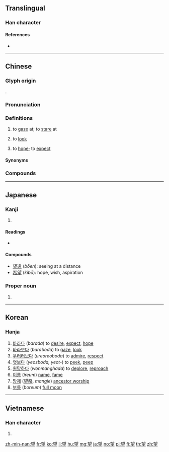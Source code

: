 {{also|朢}}
{{character info/new}}
==Translingual==

===Han character===
{{Han char|rn=74|rad=月|as=07|sn=11|four=07104|canj=YBHG,YBMG|ids=⿱⿰亡月王}}

====References====
* {{Han ref|kx=0505.290|dkj=14368|dj=0884.230|hdz=32080.020|uh=671B|ud=26395|bh=B1E6|bd=45542}}

----

==Chinese==
{{zh-forms|alt=朢}}

===Glyph origin===
{{Han etym}}
{{Han compound|亡|月|𡈼|ls=psc|c1=p|c2=s|c3=s}}.

===Pronunciation===
{{zh-pron
|m=wàng
|c=mong6
|h=pfs=mong
|mn=bāng/bōng
|w=3maan,3vaan
|w_note=3maan - vernacular; 3vaan - literary
|mc=y
|oc=y
|ma=
|cat=v
}}

===Definitions===
{{zh-hanzi}}

# to [[gaze]] at; to [[stare]] at
#: {{zh-x|舉-頭 望 明月，低頭 思 故鄉。|I raise my head to '''gaze''' at the bright moon and bow my head to think of my hometown.|CL|ref='''Tang Dynasty''', {{w2|zh|李白}} ({{w|Li Bai}}), {{w2|zh|靜夜思}} ("{{w|Quiet Night Thought}}")}}
# {{lb|zh|Cantonese}} to [[look]]
#: {{zh-x|我 望 嚟 望 去 都 望 唔 到{dou3-2} 喎{wo3}！|I kept '''looking''' but I still can't '''see''' it!|C}}
#: {{zh-x|望 下{haa5} 嗰度！|'''Look''' over there!|C}}
# to [[hope]]; to [[expect]]

====Synonyms====
{{zh-dial|看}}

===Compounds===
{{zh-der|品望|博望坡|一望|宿望|威望|一線希望|倚扉而望|冀望|德隆望尊|企望|巴高望上|屬望|意出望外|平隴望蜀|一望無邊|公才公望|布望|失望|仰望|地望|德高望重|不承望|在望|偷目竊望|不指望|守望|慾望|一望無垠|巴望|偵望|想望|悵望|恚望|怨望|德隆望重|德深望重|德望|得隴望蜀|得一望十|希望|彌望|張望|引頸翹望|引領而望|孔章望斗|四望|厚望|冠蓋相望|功高望重|一望無際|宮牆外望|好望角|孚眾望|寄望|倚門佇望|守望相助|名望|奢望|大喜過望|大失所望|大為失望|大失人望|名望體面|卓望|巴南牆望|人望|喜出望外|可望|德尊望重|博望侯|希望小學|北望|太公望|一望而知|凝望|僉望|倚閭之望|伏望|令望|展望|地望高華|不負眾望|望眼將穿|望洋驚嘆|登高望遠|懸懸而望|望其肩項|望族|望洋|望文生義|承望|施不望報|潛望鏡|望門妨|時望|望子成龍|望秋先零|望其項背|望斷|望塵莫及|懸望|望見|殷望|相望|望樓車|望子|望杏瞻蒲|望風承旨|欲望|沒指望|眾望所歸|時望所歸|望風而逃|望風而潰|眾所瞻望|望其肩背|朝望|望舒|望帝|望穿秋水|望風瓦解|望候|望外|東觀西望|放眼望去|毋望之禍|照望|望梅消渴|望洋興歎|旦望|戴盆望天|東張西望|萬望|望衡對宇|望日|望門寡|望祭|既望|探望|才望|柴望|望氣|望杏瞻榆|萬里之望|犀牛望月|望塵不及|望而卻步|憑高望遠|望診|碩望|矚望|望望|望諸君|望風而降|瞻望|瞭望|眾望所積|眾望有歸|眾望攸歸|眾望所依|眾望|眺望臺|眺望|望風希指|期望|望樓|白望|毋望之福|春望|熱望|拜望|槥車相望|望風而遁|望風撲影|望聞問切|望山|旗鼓相望|望鄉臺|望遠鏡頭|民望|望朔|望幸|望歲|無望|無指望|族望|瞭望山|滿望|望眼欲穿|渴望|清望|望風而走|昂首望天|月望|登樓望闕|盼望|祈望|看望|朔望月|望而生畏|沒了指望|望巴巴|瞭望臺|有望|望遠鏡|東望|指望|望彌撒|望風響應|望風而靡|望風捕影|望風披靡|望雲之情|望雲|望門投止|望門大嚼|望竿|望月|望帝啼鵑|望夫石|望塵而拜|望古遙集|望八|朔望|望梅止渴|期望值|望風|跂望|觀望|絕望|誰承望|耆儒碩望|門望|雅望|聲望|鷹覷鶻望|鶴望|素望|鵠望|資淺望輕|聞望|觀望成敗|騁望|遲回觀望|遙望|酒望子|風望|願望|遠望|項背相望|策望|騖望|觖望|首丘之望|非望|陟岵瞻望|難望項背|餒殍相望|郡望|隃望|肩背相望|翹首盼望|譽望|遷喬之望|顒望|羅望子|過望|鄉望|資望|車書相望|雲霓之望|脈望|養望|道殣相望}}

----

==Japanese==

===Kanji===
{{ja-kanji|grade=4|rs=月07}}

# {{defn|lang=ja|sort=月07}}

====Readings====
* {{ja-readings|goon=[[もう]] (mō)|kanon=[[ぼう]] (bō)|kun=[[のぞむ]] (nozomu), [[のぞみ]] (nozomi), [[もち]] (mochi)}}

====Compounds====
* [[望遠]] (''bōen''): seeing at a distance
* [[希望]] (''kibō''): hope, wish, aspiration

===Proper noun===
{{ja-pos|のぞむ|proper}}

# {{given name|male|lang=ja|sort=のぞむ}}

----

==Korean==

===Hanja===
{{ko-hanja|hangeul=망|eumhun=|rv=mang|mr=mang|y=mang}}

# [[바라다]] (''barada'') to [[desire]], [[expect]], [[hope]]
# [[바라보다]] (''baraboda'') to [[gaze]], [[look]]
# [[우러러보다]] (''ureoreoboda'') to [[admire]], [[respect]]
# [[엿보다]] (''yeosboda, yeot-'') to [[peek]], [[peep]]
# [[원망하다]] (''wonmanghada'') to [[deplore]], [[reproach]]
# [[이름]] (''ireum'') [[name]], [[fame]]
# [[망제]] ([[望祭]], ''mangje'') [[ancestor worship]]
# [[보름]] (''boreum'') [[full moon]]

----

==Vietnamese==

===Han character===
{{vi-hantu|[[vọng]]|rs=月07}}

# {{defn|lang=vi|sort=月07}}

[[zh-min-nan:望]]
[[fr:望]]
[[ko:望]]
[[li:望]]
[[hu:望]]
[[mg:望]]
[[ja:望]]
[[no:望]]
[[pl:望]]
[[fi:望]]
[[th:望]]
[[zh:望]]